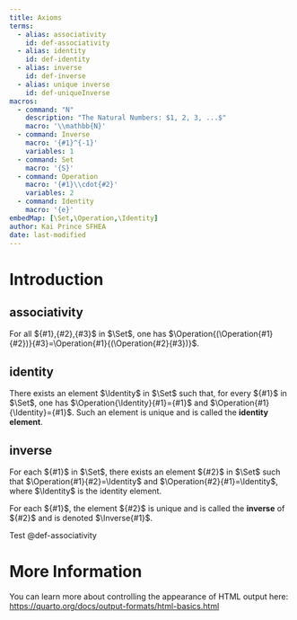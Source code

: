 ```yaml
---
title: Axioms
terms:
  - alias: associativity
    id: def-associativity
  - alias: identity
    id: def-identity
  - alias: inverse
    id: def-inverse
  - alias: unique inverse
    id: def-uniqueInverse
macros:
  - command: "N"
    description: "The Natural Numbers: $1, 2, 3, ...$"
    macro: '\\mathbb{N}'
  - command: Inverse
    macro: '{#1}^{-1}'
    variables: 1
  - command: Set
    macro: '{S}'
  - command: Operation
    macro: '{#1}\\cdot{#2}'
    variables: 2
  - command: Identity
    macro: '{e}'
embedMap: [\Set,\Operation,\Identity]
author: Kai Prince SFHEA
date: last-modified
---
```


# Introduction
::: {#def-associativity}
## associativity

For all ${#1},{#2},{#3}$ in $\Set$, one has $\Operation{(\Operation{#1}{#2})}{#3}=\Operation{#1}{(\Operation{#2}{#3})}$.
:::

::: {#def-identity}
## identity
There exists an element $\Identity$ in $\Set$ such that, for every ${#1}$ in $\Set$, one has $\Operation{\Identity}{#1}={#1}$ and $\Operation{#1}{\Identity}={#1}$. Such an element is unique and is called the **identity element**.
:::

:::: {#def-uniqueInverse}

::: {#def-inverse}
## inverse
For each ${#1}$ in $\Set$, there exists an element ${#2}$ in $\Set$ such that $\Operation{#1}{#2}=\Identity$ and $\Operation{#2}{#1}=\Identity$, where $\Identity$ is the identity element.
:::

For each ${#1}$, the element ${#2}$ is unique and is called the **inverse** of ${#2}$ and is denoted $\Inverse{#1}$.
::::

Test @def-associativity

# More Information

You can learn more about controlling the appearance of HTML output here: <https://quarto.org/docs/output-formats/html-basics.html>

